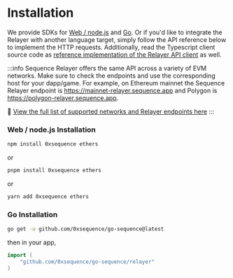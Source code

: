 # Installation

We provide SDKs for [Web / node.js](https://github.com/0xsequence/sequence.js) and [Go](https://github.com/0xsequence/go-sequence).
Or if you'd like to integrate the Relayer with another language target, simply follow the API reference below
to implement the HTTP requests. Additionally, read the Typescript client source code as [reference
implementation of the Relayer API client](https://github.com/0xsequence/sequence.js/blob/master/packages/relayer/src/rpc-relayer/relayer.gen.ts) as well.

:::info
Sequence Relayer offers the same API across a variety of EVM networks. Make sure to check the endpoints
and use the corresponding host for your dapp/game. For example, on Ethereum mainnet the Sequence Relayer endpoint is
https://mainnet-relayer.sequence.app and Polygon is https://polygon-relayer.sequence.app.

🌄 [View the full list of supported networks and Relayer endpoints here](/solutions/technical-references/chain-support)
:::

### Web / node.js Installation

```sh
npm install 0xsequence ethers
```

or

```sh
pnpm install 0xsequence ethers
```

or

```sh
yarn add 0xsequence ethers
```

### Go Installation

```bash [Terminal]
go get -u github.com/0xsequence/go-sequence@latest
```

then in your app,

```go [Go]
import (
	"github.com/0xsequence/go-sequence/relayer"
)
```